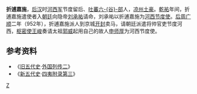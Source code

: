 '''折逋嘉施'''，[[后汉|后汉]]时[[河西节度使|河西军]]节度留后、[[吐蕃|吐蕃]][[六谷部|六-{谷}-部]]人，[[凉州|凉州]][[土豪|土豪]]。[[乾祐_(后汉)|乾祐]]年间，折逋嘉施遣使者入[[朝廷|朝廷]]向隐帝[[刘承祐|刘承祐]]请命，刘承祐以折逋嘉施为[[河西节度使|河西节度使]]。[[后周|后周]][[广顺|广顺]]二年（952年），折逋嘉施派人到京城[[开封|开封]]卖马，请朝廷派遣将帅官吏节度河西，[[枢密使|枢密使]][[王峻_(后周)|王峻]]奏请太祖[[郭威|郭威]]起用自己的故人[[申师厚|申师厚]]为河西节度使。


{{start box}}
{{s-before|[[张遵古|张遵古]]}}
{{s-title|[[河西节度使|河西节度使]]}}
{{s-after|[[申师厚|申师厚]]}}
{{end box}}

==参考资料==
*《[[旧五代史|旧五代史]]·[[s:旧五代史/卷138|外国列传二]]》
*《[[新五代史|新五代史]]·[[s:新五代史/卷74|四夷附录第三]]》

[[Category:五代十国人物|Z]]